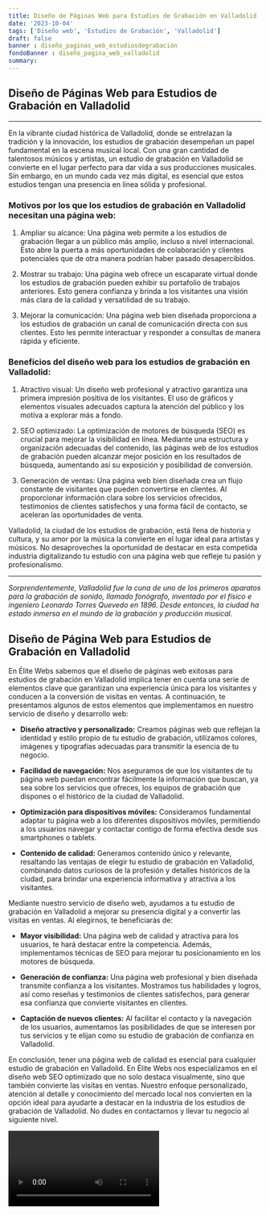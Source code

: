 ```yaml
---
title: Diseño de Páginas Web para Estudios de Grabación en Valladolid
date: '2023-10-04'
tags: ['Diseño web', 'Estudios de Grabación', 'Valladolid']
draft: false
banner : diseño_paginas_web_estudiosdegrabación
fondoBanner : diseño_pagina_web_valladolid
summary: 
---
```


## Diseño de Páginas Web para Estudios de Grabación en Valladolid

---

En la vibrante ciudad histórica de Valladolid, donde se entrelazan la tradición y la innovación, los estudios de grabación desempeñan un papel fundamental en la escena musical local. Con una gran cantidad de talentosos músicos y artistas, un estudio de grabación en Valladolid se convierte en el lugar perfecto para dar vida a sus producciones musicales. Sin embargo, en un mundo cada vez más digital, es esencial que estos estudios tengan una presencia en línea sólida y profesional.

### Motivos por los que los estudios de grabación en Valladolid necesitan una página web:

1. Ampliar su alcance: Una página web permite a los estudios de grabación llegar a un público más amplio, incluso a nivel internacional. Esto abre la puerta a más oportunidades de colaboración y clientes potenciales que de otra manera podrían haber pasado desapercibidos.

2. Mostrar su trabajo: Una página web ofrece un escaparate virtual donde los estudios de grabación pueden exhibir su portafolio de trabajos anteriores. Esto genera confianza y brinda a los visitantes una visión más clara de la calidad y versatilidad de su trabajo.

3. Mejorar la comunicación: Una página web bien diseñada proporciona a los estudios de grabación un canal de comunicación directa con sus clientes. Esto les permite interactuar y responder a consultas de manera rápida y eficiente.

### Beneficios del diseño web para los estudios de grabación en Valladolid:

1. Atractivo visual: Un diseño web profesional y atractivo garantiza una primera impresión positiva de los visitantes. El uso de gráficos y elementos visuales adecuados captura la atención del público y los motiva a explorar más a fondo.

2. SEO optimizado: La optimización de motores de búsqueda (SEO) es crucial para mejorar la visibilidad en línea. Mediante una estructura y organización adecuadas del contenido, las páginas web de los estudios de grabación pueden alcanzar mejor posición en los resultados de búsqueda, aumentando así su exposición y posibilidad de conversión.

3. Generación de ventas: Una página web bien diseñada crea un flujo constante de visitantes que pueden convertirse en clientes. Al proporcionar información clara sobre los servicios ofrecidos, testimonios de clientes satisfechos y una forma fácil de contacto, se aceleran las oportunidades de venta.

Valladolid, la ciudad de los estudios de grabación, está llena de historia y cultura, y su amor por la música la convierte en el lugar ideal para artistas y músicos. No desaproveches la oportunidad de destacar en esta competida industria digitalizando tu estudio con una página web que refleje tu pasión y profesionalismo.

---

*Sorprendentemente, Valladolid fue la cuna de uno de los primeros aparatos para la grabación de sonido, llamado fonógrafo, inventado por el físico e ingeniero Leonardo Torres Quevedo en 1896. Desde entonces, la ciudad ha estado inmersa en el mundo de la grabación y producción musical.*

<GifSeo />

<Cta />

## Diseño de Página Web para Estudios de Grabación en Valladolid

En Élite Webs sabemos que el diseño de páginas web exitosas para estudios de grabación en Valladolid implica tener en cuenta una serie de elementos clave que garantizan una experiencia única para los visitantes y conducen a la conversión de visitas en ventas. A continuación, te presentamos algunos de estos elementos que implementamos en nuestro servicio de diseño y desarrollo web:

- **Diseño atractivo y personalizado:** Creamos páginas web que reflejan la identidad y estilo propio de tu estudio de grabación, utilizamos colores, imágenes y tipografías adecuadas para transmitir la esencia de tu negocio.

- **Facilidad de navegación:** Nos aseguramos de que los visitantes de tu página web puedan encontrar fácilmente la información que buscan, ya sea sobre los servicios que ofreces, los equipos de grabación que dispones o el histórico de la ciudad de Valladolid.

- **Optimización para dispositivos móviles:** Consideramos fundamental adaptar tu página web a los diferentes dispositivos móviles, permitiendo a los usuarios navegar y contactar contigo de forma efectiva desde sus smartphones o tablets.

- **Contenido de calidad:** Generamos contenido único y relevante, resaltando las ventajas de elegir tu estudio de grabación en Valladolid, combinando datos curiosos de la profesión y detalles históricos de la ciudad, para brindar una experiencia informativa y atractiva a los visitantes.

Mediante nuestro servicio de diseño web, ayudamos a tu estudio de grabación en Valladolid a mejorar su presencia digital y a convertir las visitas en ventas. Al elegirnos, te beneficiarás de:

- **Mayor visibilidad:** Una página web de calidad y atractiva para los usuarios, te hará destacar entre la competencia. Además, implementamos técnicas de SEO para mejorar tu posicionamiento en los motores de búsqueda.

- **Generación de confianza:** Una página web profesional y bien diseñada transmite confianza a los visitantes. Mostramos tus habilidades y logros, así como reseñas y testimonios de clientes satisfechos, para generar esa confianza que convierte visitantes en clientes.

- **Captación de nuevos clientes:** Al facilitar el contacto y la navegación de los usuarios, aumentamos las posibilidades de que se interesen por tus servicios y te elijan como su estudio de grabación de confianza en Valladolid.

En conclusión, tener una página web de calidad es esencial para cualquier estudio de grabación en Valladolid. En Élite Webs nos especializamos en el diseño web SEO optimizado que no solo destaca visualmente, sino que también convierte las visitas en ventas. Nuestro enfoque personalizado, atención al detalle y conocimiento del mercado local nos convierten en la opción ideal para ayudarte a destacar en la industria de los estudios de grabación de Valladolid. No dudes en contactarnos y llevar tu negocio al siguiente nivel.

<Video />

<CtaBot job='Estudios de Grabación' city='Valladolid'/>

<Gmaps query='Valladolid+españa+maps' />